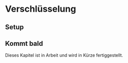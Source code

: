 # Verschlüsselung {#sec-encryption}
## Setup {.unnumbered}

::: callout-note
## Kommt bald

Dieses Kapitel ist in Arbeit und wird in Kürze fertiggestellt.
:::
